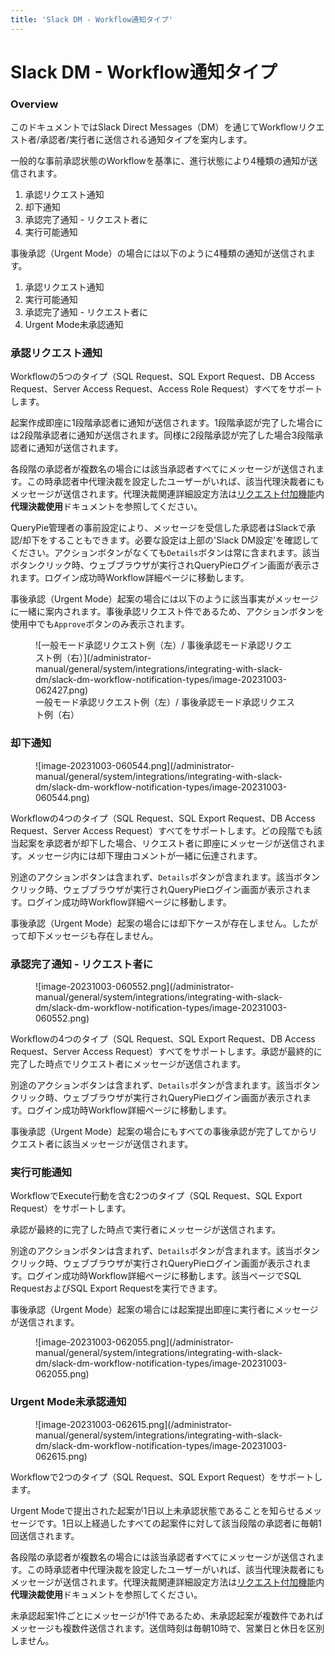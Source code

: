 ```yaml
---
title: 'Slack DM - Workflow通知タイプ'
---
```


# Slack DM - Workflow通知タイプ

### Overview

このドキュメントではSlack Direct Messages（DM）を通じてWorkflowリクエスト者/承認者/実行者に送信される通知タイプを案内します。

一般的な事前承認状態のWorkflowを基準に、進行状態により4種類の通知が送信されます。

1. 承認リクエスト通知
2. 却下通知
3. 承認完了通知 - リクエスト者に
4. 実行可能通知

事後承認（Urgent Mode）の場合には以下のように4種類の通知が送信されます。

1. 承認リクエスト通知
2. 実行可能通知
3. 承認完了通知 - リクエスト者に
4. Urgent Mode未承認通知

### 承認リクエスト通知

Workflowの5つのタイプ（SQL Request、SQL Export Request、DB Access Request、Server Access Request、Access Role Request）すべてをサポートします。

起案作成即座に1段階承認者に通知が送信されます。1段階承認が完了した場合には2段階承認者に通知が送信されます。同様に2段階承認が完了した場合3段階承認者に通知が送信されます。

各段階の承認者が複数名の場合には該当承認者すべてにメッセージが送信されます。この時承認者中代理決裁を設定したユーザーがいれば、該当代理決裁者にもメッセージが送信されます。代理決裁関連詳細設定方法は[リクエスト付加機能](../../../../../user-manual/workflow/approval-additional-features-proxy-approval-resubmission-etc)内**代理決裁使用**ドキュメントを参照してください。

QueryPie管理者の事前設定により、メッセージを受信した承認者はSlackで承認/却下をすることもできます。必要な設定は上部の'Slack DM設定'を確認してください。アクションボタンがなくても`Details`ボタンは常に含まれます。該当ボタンクリック時、ウェブブラウザが実行されQueryPieログイン画面が表示されます。ログイン成功時Workflow詳細ページに移動します。

事後承認（Urgent Mode）起案の場合には以下のように該当事実がメッセージに一緒に案内されます。事後承認リクエスト件であるため、アクションボタンを使用中でも`Approve`ボタンのみ表示されます。

<figure data-layout="center" data-align="center">
![一般モード承認リクエスト例（左）/ 事後承認モード承認リクエスト例（右）](/administrator-manual/general/system/integrations/integrating-with-slack-dm/slack-dm-workflow-notification-types/image-20231003-062427.png)
<figcaption>
一般モード承認リクエスト例（左）/ 事後承認モード承認リクエスト例（右）
</figcaption>
</figure>

### 却下通知

<figure data-layout="center" data-align="center">
![image-20231003-060544.png](/administrator-manual/general/system/integrations/integrating-with-slack-dm/slack-dm-workflow-notification-types/image-20231003-060544.png)
</figure>

Workflowの4つのタイプ（SQL Request、SQL Export Request、DB Access Request、Server Access Request）すべてをサポートします。どの段階でも該当起案を承認者が却下した場合、リクエスト者に即座にメッセージが送信されます。メッセージ内には却下理由コメントが一緒に伝達されます。

別途のアクションボタンは含まれず、`Details`ボタンが含まれます。該当ボタンクリック時、ウェブブラウザが実行されQueryPieログイン画面が表示されます。ログイン成功時Workflow詳細ページに移動します。

事後承認（Urgent Mode）起案の場合には却下ケースが存在しません。したがって却下メッセージも存在しません。

### 承認完了通知 - リクエスト者に

<figure data-layout="center" data-align="center">
![image-20231003-060552.png](/administrator-manual/general/system/integrations/integrating-with-slack-dm/slack-dm-workflow-notification-types/image-20231003-060552.png)
</figure>

Workflowの4つのタイプ（SQL Request、SQL Export Request、DB Access Request、Server Access Request）すべてをサポートします。承認が最終的に完了した時点でリクエスト者にメッセージが送信されます。

別途のアクションボタンは含まれず、`Details`ボタンが含まれます。該当ボタンクリック時、ウェブブラウザが実行されQueryPieログイン画面が表示されます。ログイン成功時Workflow詳細ページに移動します。

事後承認（Urgent Mode）起案の場合にもすべての事後承認が完了してからリクエスト者に該当メッセージが送信されます。

### 実行可能通知

WorkflowでExecute行動を含む2つのタイプ（SQL Request、SQL Export Request）をサポートします。

承認が最終的に完了した時点で実行者にメッセージが送信されます。

別途のアクションボタンは含まれず、`Details`ボタンが含まれます。該当ボタンクリック時、ウェブブラウザが実行されQueryPieログイン画面が表示されます。ログイン成功時Workflow詳細ページに移動します。該当ページでSQL RequestおよびSQL Export Requestを実行できます。

事後承認（Urgent Mode）起案の場合には起案提出即座に実行者にメッセージが送信されます。

<figure data-layout="center" data-align="center">
![image-20231003-062055.png](/administrator-manual/general/system/integrations/integrating-with-slack-dm/slack-dm-workflow-notification-types/image-20231003-062055.png)
</figure>

### Urgent Mode未承認通知

<figure data-layout="center" data-align="center">
![image-20231003-062615.png](/administrator-manual/general/system/integrations/integrating-with-slack-dm/slack-dm-workflow-notification-types/image-20231003-062615.png)
</figure>

Workflowで2つのタイプ（SQL Request、SQL Export Request）をサポートします。

Urgent Modeで提出された起案が1日以上未承認状態であることを知らせるメッセージです。1日以上経過したすべての起案件に対して該当段階の承認者に毎朝1回送信されます。

各段階の承認者が複数名の場合には該当承認者すべてにメッセージが送信されます。この時承認者中代理決裁を設定したユーザーがいれば、該当代理決裁者にもメッセージが送信されます。代理決裁関連詳細設定方法は[リクエスト付加機能](../../../../../user-manual/workflow/approval-additional-features-proxy-approval-resubmission-etc)内**代理決裁使用**ドキュメントを参照してください。

未承認起案1件ごとにメッセージが1件であるため、未承認起案が複数件であればメッセージも複数件送信されます。送信時刻は毎朝10時で、営業日と休日を区別しません。


